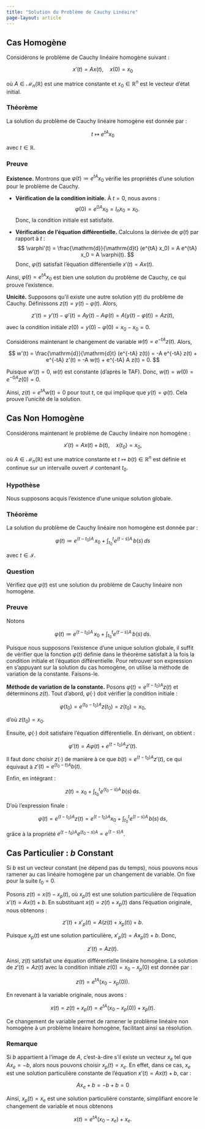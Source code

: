 ```yaml
---
title: "Solution du Problème de Cauchy Linéaire"
page-layout: article
---
```


## Cas Homogène

Considérons le problème de Cauchy linéaire homogène suivant :

$$
    x'(t) = A x(t), \quad x(0) = x_0
$$

où $A \in \mathcal{M}_n(\mathbb{R})$ est une matrice constante et $x_0 \in \mathbb{R}^n$ est le vecteur d'état initial.

::: {.callout-important icon=false}
### Théorème

La solution du problème de Cauchy linéaire homogène est donnée par :

$$
    t \mapsto e^{tA} x_0
$$

avec $t \in \mathbb{R}$.
:::

::: {.callout-caution collapse="true" icon=false}
### Preuve

**Existence.** Montrons que $\varphi(t) \coloneqq e^{tA} x_0$ vérifie les propriétés d'une solution pour le problème de Cauchy.

- **Vérification de la condition initiale.**
    À $t = 0$, nous avons :
    $$
        \varphi(0) = e^{0 A} x_0 = I_n x_0 = x_0.
    $$
    Donc, la condition initiale est satisfaite.

- **Vérification de l'équation différentielle.**
    Calculons la dérivée de $\varphi(t)$ par rapport à $t$ :
    $$
        \varphi'(t) = \frac{\mathrm{d}}{\mathrm{d}t} (e^{tA} x_0) = A e^{tA} x_0 = A \varphi(t).
    $$
    Donc, $\varphi(t)$ satisfait l'équation différentielle $x'(t) = A x(t)$.

Ainsi, $\varphi(t) = e^{tA} x_0$ est bien une solution du problème de Cauchy, ce qui prouve l'existence.

**Unicité.** Supposons qu'il existe une autre solution $y(t)$ du problème de Cauchy. Définissons $z(t) = y(t) - \varphi(t)$. Alors,

$$
    z'(t) = y'(t) - \varphi'(t) = A y(t) - A \varphi(t) = A (y(t) - \varphi(t)) = A z(t),
$$

avec la condition initiale $z(0) = y(0) - \varphi(0) = x_0 - x_0 = 0$.

Considérons maintenant le changement de variable $w(t) = e^{-tA} z(t)$. Alors,

$$
    w'(t) = \frac{\mathrm{d}}{\mathrm{d}t} (e^{-tA} z(t)) = -A e^{-tA} z(t) + e^{-tA} z'(t) = -A w(t) + e^{-tA} A z(t) = 0.
$$

Puisque $w'(t) = 0$, $w(t)$ est constante (d'après le TAF). Donc, $w(t) = w(0) = e^{-0 A} z(0) = 0$.

Ainsi, $z(t) = e^{tA} w(t) = 0$ pour tout $t$, ce qui implique que $y(t) = \varphi(t)$. Cela prouve l'unicité de la solution.
:::

## Cas Non Homogène

Considérons maintenant le problème de Cauchy linéaire non homogène :

$$
    x'(t) = A x(t) + b(t), \quad x(t_0) = x_0,
$$

où $A \in \mathcal{M}_n(\mathbb{R})$ est une matrice constante et $t \mapsto b(t) \in \mathbb{R}^n$ est définie et continue sur un intervalle ouvert $\mathcal{I}$ contenant $t_0$.

::: {.callout-note icon=false}
### Hypothèse

Nous supposons acquis l'existence d'une unique solution globale. 
:::

::: {.callout-important icon=false}
### Théorème

La solution du problème de Cauchy linéaire non homogène est donnée par :

$$
\varphi(t) \coloneqq e^{(t-t_0)A}\, x_0 + \int_{t_0}^{t} e^{(t-s)A}\, b(s) \, ds
$$

avec $t \in \mathcal{I}$.
:::

::: {.callout-tip icon=false}
### Question

Vérifiez que $\varphi(t)$ est une solution du problème de Cauchy linéaire non homogène.
:::

::: {.callout-caution collapse="true" icon=false}
### Preuve

Notons

$$
    \varphi(t) \coloneqq e^{(t-t_0)A}\, x_0 + \int_{t_0}^{t} e^{(t-s)A}\, b(s) \, ds.
$$

Puisque nous supposons l'existence d'une unique solution globale, il suffit de vérifier que la fonction $\varphi(t)$ définie dans le théorème satisfait à la fois la condition initiale et l'équation différentielle. Pour retrouver son expression en s'appuyant sur la solution du cas homogène, on utilise la méthode de variation de la constante. Faisons-le.  

**Méthode de variation de la constante.**
Posons $\varphi(t) = e^{(t-t_0)A} z(t)$ et déterminons $z(t)$. Tout d'abord, $\varphi(\cdot)$ doit vérifier la condition initiale :  

$$
\varphi(t_0) = e^{(t_0-t_0)A} z(t_0) = z(t_0) = x_0,
$$  

d'où $z(t_0) = x_0$.  

Ensuite, $\varphi(\cdot)$ doit satisfaire l'équation différentielle. En dérivant, on obtient :  

$$
\varphi'(t) = A \varphi(t) + e^{(t-t_0)A} z'(t).
$$  

Il faut donc choisir $z(\cdot)$ de manière à ce que $b(t) = e^{(t-t_0)A} z'(t)$, ce qui équivaut à $z'(t) = e^{(t_0-t)A} b(t)$.  

Enfin, en intégrant :  

$$
z(t) = x_0 + \int_{t_0}^t e^{(t_0-s)A}\, b(s)\, \mathrm{d}s.
$$  

D'où l'expression finale :  

$$
\varphi(t) = e^{(t-t_0)A} z(t) = e^{(t-t_0)A} x_0 + \int_{t_0}^t e^{(t-s)A}\, b(s)\, \mathrm{d}s,
$$  

grâce à la propriété $e^{(t-t_0)A} e^{(t_0-s)A} = e^{(t-s)A}$.
:::

## Cas Particulier : $b$ Constant

Si $b$ est un vecteur constant (ne dépend pas du temps), nous pouvons nous ramener au cas linéaire homogène par un changement de variable. On fixe pour la suite $t_0 = 0$.

Posons $z(t) = x(t) - x_p(t)$, où $x_p(t)$ est une solution particulière de l'équation $x'(t) = A x(t) + b$. En substituant $x(t) = z(t) + x_p(t)$ dans l'équation originale, nous obtenons :

$$
    z'(t) + x'_p(t) = A(z(t) + x_p(t)) + b.
$$

Puisque $x_p(t)$ est une solution particulière, $x'_p(t) = A x_p(t) + b$. Donc,

$$
    z'(t) = A z(t).
$$

Ainsi, $z(t)$ satisfait une équation différentielle linéaire homogène. La solution de $z'(t) = A z(t)$ avec la condition initiale $z(0) = x_0 - x_p(0)$ est donnée par :

$$
    z(t) = e^{tA} (x_0 - x_p(0)).
$$

En revenant à la variable originale, nous avons :

$$
    x(t) = z(t) + x_p(t) = e^{tA} (x_0 - x_p(0)) + x_p(t).
$$

Ce changement de variable permet de ramener le problème linéaire non homogène à un problème linéaire homogène, facilitant ainsi sa résolution.

::: {.callout-note icon=false}
### Remarque

Si $b$ appartient à l'image de $A$, c'est-à-dire s'il existe un vecteur $x_e$ tel que $A x_e = -b$, alors nous pouvons choisir $x_p(t) = x_e$. En effet, dans ce cas, $x_e$ est une solution particulière constante de l'équation $x'(t) = A x(t) + b$, car :

$$
A x_e + b = -b + b = 0
$$

Ainsi, $x_p(t) = x_e$ est une solution particulière constante, simplifiant encore le changement de variable et nous obtenons

$$
    x(t) = e^{tA} (x_0 - x_e) + x_e.
$$
:::